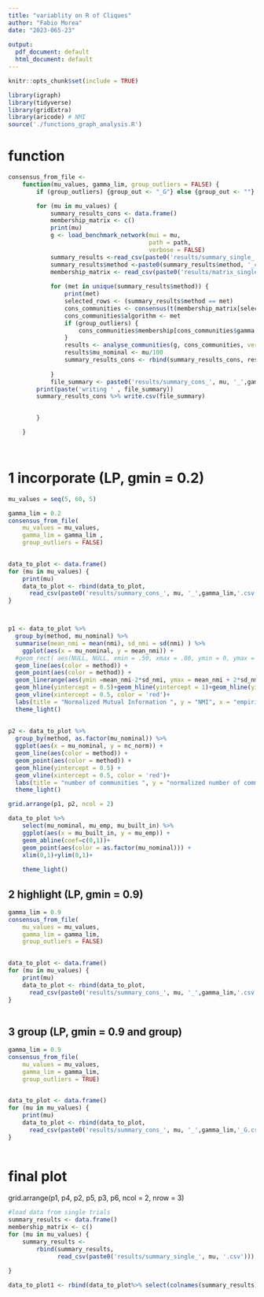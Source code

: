 ```yaml
---
title: "variablity on R of Cliques"
author: "Fabio Morea"
date: "2023-065-23"
 
output:
  pdf_document: default
  html_document: default
---
```


```r
knitr::opts_chunk$set(include = TRUE)
```

```r
library(igraph)
library(tidyverse)
library(gridExtra)
library(aricode) # NMI 
source('./functions_graph_analysis.R')
```

# function
 
```r
consensus_from_file <-
    function(mu_values, gamma_lim, group_outliers = FALSE) {
        if (group_outliers) {group_out <- "_G"} else {group_out <- ""}

        for (mu in mu_values) {
            summary_results_cons <- data.frame()
            membership_matrix <- c()
            print(mu)
            g <- load_benchmark_network(mui = mu,
                                        path = path,
                                        verbose = FALSE)
            summary_results <-read_csv(paste0('results/summary_single_', mu, '.csv'),show_col_types = FALSE)
            summary_results$method <-paste0(summary_results$method, '_cons_', gamma_lim)
            membership_matrix <- read_csv(paste0('results/matrix_single_', mu, '.csv'),show_col_types = FALSE)
            
            for (met in unique(summary_results$method)) {
                print(met)
                selected_rows <- (summary_results$method == met)
                cons_communities <- consensus(t(membership_matrix[selected_rows,]), gamma_lim = gamma_lim)
                cons_communities$algorithm <- met
                if (group_outliers) {
                    cons_communities$membership[cons_communities$gamma < gamma_lim] <- 0
                }
                results <- analyse_communities(g, cons_communities, verbose = FALSE)
                results$mu_nominal <- mu/100
                summary_results_cons <- rbind(summary_results_cons, results)
                
            }
            file_summary <- paste0('results/summary_cons_', mu, '_',gamma_lim,'.csv')
        print(paste('writing ' , file_summary))
        summary_results_cons %>% write.csv(file_summary)

            
        }

    }

 
```

# 1 incorporate (LP, gmin = 0.2)

```r
mu_values = seq(5, 60, 5)
```


```r
gamma_lim = 0.2
consensus_from_file(
    mu_values = mu_values, 
    gamma_lim = gamma_lim , 
    group_outliers = FALSE)
    
```

 
 



```r
data_to_plot <- data.frame()
for (mu in mu_values) {
    print(mu)
    data_to_plot <- rbind(data_to_plot,
      read_csv(paste0('results/summary_cons_', mu, '_',gamma_lim,'.csv'), show_col_types = FALSE))
}



p1 <- data_to_plot %>% 
  group_by(method, mu_nominal) %>% 
  summarise(mean_nmi = mean(nmi), sd_nmi = sd(nmi) ) %>%
    ggplot(aes(x = mu_nominal, y = mean_nmi)) +
  #geom_rect( aes(NULL, NULL, xmin = .50, xmax = .80, ymin = 0, ymax = 1 ), fill = "lightyellow", alpha = 0.1)+
  geom_line(aes(color = method)) +
  geom_point(aes(color = method)) +
  geom_linerange(aes(ymin =mean_nmi-2*sd_nmi, ymax = mean_nmi + 2*sd_nmi, color = method), linewidth = 2, alpha = 0.5)+
  geom_hline(yintercept = 0.5)+geom_hline(yintercept = 1)+geom_hline(yintercept = 0)+
  geom_vline(xintercept = 0.5, color = 'red')+
  labs(title = "Normalized Mutual Information ", y = "NMI", x = "empirical mixing parameter") +
  theme_light()   
 
 
p2 <- data_to_plot %>% 
  group_by(method, as.factor(mu_nominal)) %>%  
  ggplot(aes(x = mu_nominal, y = nc_norm)) +
  geom_line(aes(color = method)) +
  geom_point(aes(color = method)) +
  geom_hline(yintercept = 0.5) +
  geom_vline(xintercept = 0.5, color = 'red')+
  labs(title = "number of communities ", y = "normalized number of communities C/C0", x = "empirical mixing parameter") +
  theme_light()   

grid.arrange(p1, p2, ncol = 2)

```


```r
data_to_plot %>%
    select(mu_nominal, mu_emp, mu_built_in) %>%
    ggplot(aes(x = mu_built_in, y = mu_emp)) +
    geom_abline(coef=c(0,1))+
    geom_point(aes(color = as.factor(mu_nominal))) +
    xlim(0,1)+ylim(0,1)+
    
    theme_light()   
```

  
## 2 highlight (LP, gmin = 0.9)

```r
gamma_lim = 0.9
consensus_from_file(
    mu_values = mu_values, 
    gamma_lim = gamma_lim, 
    group_outliers = FALSE)
    
```

 
```r
data_to_plot <- data.frame()
for (mu in mu_values) {
    print(mu)
    data_to_plot <- rbind(data_to_plot,
      read_csv(paste0('results/summary_cons_', mu, '_',gamma_lim,'.csv'), show_col_types = FALSE))
}
 

```

## 3 group (LP, gmin = 0.9 and group)


```r
gamma_lim = 0.9
consensus_from_file(
    mu_values = mu_values, 
    gamma_lim = gamma_lim, 
    group_outliers = TRUE)
    
```

 
```r
data_to_plot <- data.frame()
for (mu in mu_values) {
    print(mu)
    data_to_plot <- rbind(data_to_plot,
      read_csv(paste0('results/summary_cons_', mu, '_',gamma_lim,'_G.csv'), show_col_types = FALSE))
}
 
```
 
# final plot
grid.arrange(p1, p4, p2, p5, p3, p6, ncol = 2, nrow = 3)

```r
#load data from single trials
summary_results <- data.frame()
membership_matrix <- c()
for (mu in mu_values) {
    summary_results <-
        rbind(summary_results, 
              read_csv(paste0('results/summary_single_', mu, '.csv')))
 
}

data_to_plot1 <- rbind(data_to_plot%>% select(colnames(summary_results)), summary_results) 
```

 

